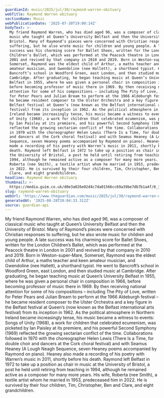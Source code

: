 ```yaml
---
guardianId: music/2025/jul/30/raymond-warren-obituary
webTitle: Raymond Warren obituary
sectionName: Music
webPublicationDate: '2025-07-30T19:00:14Z'
bodyText: >-
  My friend Raymond Warren, who has died aged 96, was a composer of classical
  music who taught at Queen’s University Belfast and then the University of
  Bristol. Many of Raymond’s pieces were concerned with Christian responses to
  suffering, but he also wrote music for children and young people. A late
  success was his charming score for Ballet Shoes, written for the London
  Children’s Ballet, which was performed at the Peacock theatre in London in
  2001 and revived by that company in 2010 and 2019. Born in Weston-super-Mare,
  Somerset, Raymond was the eldest child of Arthur, a maths teacher and keen
  amateur musician, and Gwendoline (nee Hallett), a shorthand typist. He went to
  Bancroft’s school in Woodford Green, east London, and then studied music at
  Cambridge. After graduating, he began teaching music at Queen’s University
  Belfast in 1955, where he was given a personal chair in composition in 1966,
  before becoming professor of music there in 1969. By then receiving national
  attention for some of his compositions – including The Pity of Love, written
  for Peter Pears and Julian Bream to perform at the 1966 Aldeburgh festival –
  he became resident composer to the Ulster Orchestra and a key figure in the
  Belfast festival at Queen’s (now known as the Belfast international arts
  festival) from its inception in 1962. As the political atmosphere in Northern
  Ireland became increasingly tense, his music became a witness to events: Songs
  of Unity (1968), a work for children that celebrated ecumenism, was picketed
  by Ian Paisley at its premiere, and his powerful Second Symphony (1969)
  reflected the growing sectarian conflict of the time. Collaborations followed
  in 1970 with the choreographer Helen Lewis (There Is a Time, for double choir
  and dancers at the Cork choral festival) and with Seamus Heaney (A Lough Neagh
  Sequence, seven Heaney poems accompanied by Raymond on piano). Heaney also
  made a recording of his poetry with Warren’s music in 2011, shortly before his
  death. Raymond left Belfast in 1972 to take up a position as chair in music at
  the University of Bristol, a post he held until retiring from teaching in
  1994, although he remained active as a composer for many more years. His wife,
  Roberta (nee Smith), a textile artist whom he married in 1953, predeceased him
  in 2022. He is survived by their four children, Tim, Christopher, Ben and
  Clare, and eight grandchildren.
headline: Raymond Warren obituary
thumbnail: >-
  https://media.guim.co.uk/d0e3a026e02d4c7da01566cc69a39be7db7b1a4f/0_3_733_586/500.jpg
slug: raymond-warren-obituary
webUrl: 'https://www.theguardian.com/music/2025/jul/30/raymond-warren-obituary'
generatedAt: '2025-08-28T20:04:33.312Z'
source: guardian-api
---
```

My friend Raymond Warren, who has died aged 96, was a composer of classical music who taught at Queen’s University Belfast and then the University of Bristol. Many of Raymond’s pieces were concerned with Christian responses to suffering, but he also wrote music for children and young people. A late success was his charming score for Ballet Shoes, written for the London Children’s Ballet, which was performed at the Peacock theatre in London in 2001 and revived by that company in 2010 and 2019. Born in Weston-super-Mare, Somerset, Raymond was the eldest child of Arthur, a maths teacher and keen amateur musician, and Gwendoline (nee Hallett), a shorthand typist. He went to Bancroft’s school in Woodford Green, east London, and then studied music at Cambridge. After graduating, he began teaching music at Queen’s University Belfast in 1955, where he was given a personal chair in composition in 1966, before becoming professor of music there in 1969. By then receiving national attention for some of his compositions – including The Pity of Love, written for Peter Pears and Julian Bream to perform at the 1966 Aldeburgh festival – he became resident composer to the Ulster Orchestra and a key figure in the Belfast festival at Queen’s (now known as the Belfast international arts festival) from its inception in 1962. As the political atmosphere in Northern Ireland became increasingly tense, his music became a witness to events: Songs of Unity (1968), a work for children that celebrated ecumenism, was picketed by Ian Paisley at its premiere, and his powerful Second Symphony (1969) reflected the growing sectarian conflict of the time. Collaborations followed in 1970 with the choreographer Helen Lewis (There Is a Time, for double choir and dancers at the Cork choral festival) and with Seamus Heaney (A Lough Neagh Sequence, seven Heaney poems accompanied by Raymond on piano). Heaney also made a recording of his poetry with Warren’s music in 2011, shortly before his death. Raymond left Belfast in 1972 to take up a position as chair in music at the University of Bristol, a post he held until retiring from teaching in 1994, although he remained active as a composer for many more years. His wife, Roberta (nee Smith), a textile artist whom he married in 1953, predeceased him in 2022. He is survived by their four children, Tim, Christopher, Ben and Clare, and eight grandchildren.
